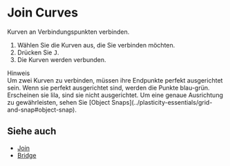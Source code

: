 
# Join Curves

<Reference shortcut="J" command="Join Curves" button="" />

Kurven an Verbindungspunkten verbinden.

1. Wählen Sie die Kurven aus, die Sie verbinden möchten.
2. Drücken Sie <kbd>J</kbd>.
3. Die Kurven werden verbunden.

<Callout emoji="❗">
Hinweis<br />
Um zwei Kurven zu verbinden, müssen ihre Endpunkte perfekt ausgerichtet sein.
Wenn sie perfekt ausgerichtet sind, werden die Punkte blau-grün. Erscheinen sie lila, sind sie nicht ausgerichtet. Um eine genaue Ausrichtung zu gewährleisten, sehen Sie [Object Snaps](../plasticity-essentials/grid-and-snap#object-snap).
</Callout>

<VideoPlayer fileName="join-curves"/>

## Siehe auch
- [Join](./join)
- [Bridge](./bridge)